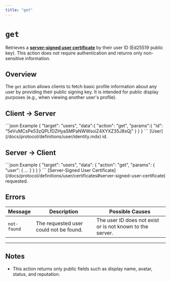 ```yaml
---
title: "get"
---
```



<Authenticated />

# `get`

Retrieves a [**server-signed user certificate**](/docs/protocol/definitions/user/certificates#server-signed-user-certificate) by their user ID (Ed25519 public key).
This action does not require authentication and returns only non-sensitive information.

## Overview

The `get` action allows clients to fetch basic profile information about any user by providing their public signing key. It is intended for public display purposes (e.g., when viewing another user's profile).

## Client → Server

<SchemaExample path="/comms/users/get.json">
```json Example
{
    "target": "users",
    "data":{
        "action": "get",
        "params":{
            "id": "5eVuMCsPe53zQPLfDZHyaSMPaNWWsoiZ4XYXZ35J8sQj"
        }
    }
}
```
</SchemaExample>

<ParamsList>
    <Param name="id" type="string" required>
        [User](/docs/protocol/definitions/user/identity.mdx) id.
    </Param>
</ParamsList>


## Server → Client

<SchemaExample path="/comms/users/get-response.json">
```json Example
{
    "target": "users",
    "data": {
        "action": "get",
        "params": {
            "user": {  ...  }
        }
    }
}
```
</SchemaExample>

<ParamsList>
    <Param name="user" type="object" required>
        [Server-Signed User Certificate](/docs/protocol/definitions/user/certificates#server-signed-user-certificate) requested.
    </Param>
</ParamsList>

## Errors

| Message        | Description                                 | Possible Causes                                                       |
|----------------|---------------------------------------------|-----------------------------------------------------------------------|
| `not-found`    | The requested user could not be found.      | The user ID does not exist or is not known to the server.             |

---

## Notes

- This action returns only public fields such as display name, avatar, status, and reputation.
